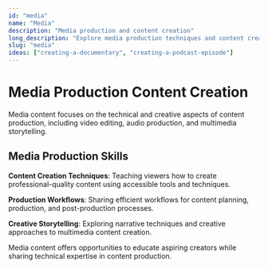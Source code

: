 ```yaml
---
id: "media"
name: "Media"
description: "Media production and content creation"
long_description: "Explore media production techniques and content creation processes."
slug: "media"
ideas: ["creating-a-documentary", "creating-a-podcast-episode"]
---
```


# Media Production Content Creation

Media content focuses on the technical and creative aspects of content production, including video editing, audio production, and multimedia storytelling.

## Media Production Skills

**Content Creation Techniques**: Teaching viewers how to create professional-quality content using accessible tools and techniques.

**Production Workflows**: Sharing efficient workflows for content planning, production, and post-production processes.

**Creative Storytelling**: Exploring narrative techniques and creative approaches to multimedia content creation.

Media content offers opportunities to educate aspiring creators while sharing technical expertise in content production.
